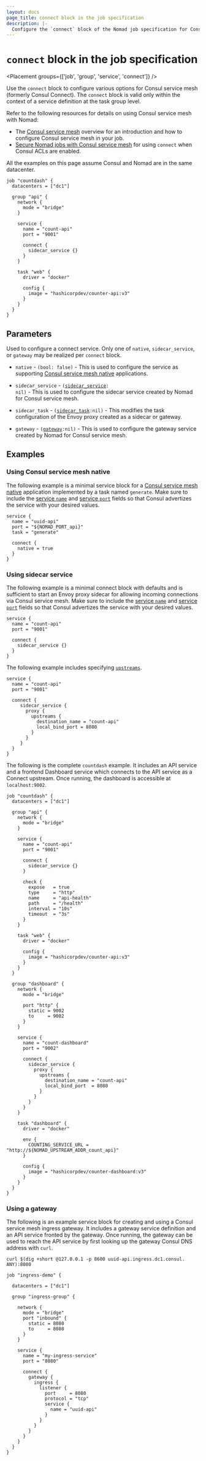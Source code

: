 ```yaml
---
layout: docs
page_title: connect block in the job specification
description: |-
  Configure the `connect` block of the Nomad job specification for Consul service mesh native application integration. Configure sidecar service, sidecar task, and gateway.
---
```


# `connect` block in the job specification

<Placement groups={['job', 'group', 'service', 'connect']} />

Use the `connect` block to configure various options for Consul service mesh
(formerly Consul Connect). The `connect` block is valid only within the context
of a service definition at the task group level.

Refer to the following resources for details on using Consul service mesh with Nomad:

- The [Consul service mesh](/nomad/docs/networking/consul/service-mesh) overview
  for an introduction and how to configure Consul service mesh in your job.
- [Secure Nomad jobs with Consul service
  mesh](/nomad/tutorials/integrate-consul/consul-service-mesh) for using
  `connect` when Consul ACLs are enabled.

All the examples on this page assume Consul and Nomad are in the same
datacenter.

```hcl
job "countdash" {
  datacenters = ["dc1"]

  group "api" {
    network {
      mode = "bridge"
    }

    service {
      name = "count-api"
      port = "9001"

      connect {
        sidecar_service {}
      }
    }

    task "web" {
      driver = "docker"

      config {
        image = "hashicorpdev/counter-api:v3"
      }
    }
  }
}
```

## Parameters

Used to configure a connect service. Only one of `native`, `sidecar_service`,
or `gateway` may be realized per `connect` block.

- `native` - `(bool: false)` - This is used to configure the service as
  supporting [Consul service mesh native][consul-service-mesh-native]
  applications.

- `sidecar_service` - <code>([sidecar_service][]: nil)</code> - This is used to
  configure the sidecar service created by Nomad for Consul service mesh.

- `sidecar_task` - <code>([sidecar_task][]:nil)</code> - This modifies the
  task configuration of the Envoy proxy created as a sidecar or gateway.

- `gateway` - <code>([gateway][]:nil)</code> - This is used to configure the
  gateway service created by Nomad for Consul service mesh.

## Examples

### Using Consul service mesh native

The following example is a minimal service block for a
[Consul service mesh native][consul-service-mesh-native]
application implemented by a task named `generate`. Make sure to include the
[service `name`](/nomad/docs/job-specification/service#name) and [service
`port`](/nomad/docs/job-specification/service##port) fields so that Consul
advertizes the service with your desired values.

```hcl
service {
  name = "uuid-api"
  port = "${NOMAD_PORT_api}"
  task = "generate"

  connect {
    native = true
  }
}
```

### Using sidecar service

The following example is a minimal connect block with defaults and is
sufficient to start an Envoy proxy sidecar for allowing incoming connections
via Consul service mesh.  Make sure to include the
[service `name`](/nomad/docs/job-specification/service#name) and [service
`port`](/nomad/docs/job-specification/service##port) fields so that Consul
advertizes the service with your desired values.

```hcl
service {
  name = "count-api"
  port = "9001"

  connect {
    sidecar_service {}
  }
}
```

The following example includes specifying [`upstreams`][upstreams].

```hcl
service {
  name = "count-api"
  port = "9001"

  connect {
     sidecar_service {
       proxy {
         upstreams {
           destination_name = "count-api"
           local_bind_port = 8080
         }
       }
     }
  }
}
```

The following is the complete `countdash` example. It includes an API service
and a frontend Dashboard service which connects to the API service as a Connect
upstream. Once running, the dashboard is accessible at `localhost:9002`.

```hcl
job "countdash" {
  datacenters = ["dc1"]

  group "api" {
    network {
      mode = "bridge"
    }

    service {
      name = "count-api"
      port = "9001"

      connect {
        sidecar_service {}
      }

      check {
        expose   = true
        type     = "http"
        name     = "api-health"
        path     = "/health"
        interval = "10s"
        timeout  = "3s"
      }
    }

    task "web" {
      driver = "docker"

      config {
        image = "hashicorpdev/counter-api:v3"
      }
    }
  }

  group "dashboard" {
    network {
      mode = "bridge"

      port "http" {
        static = 9002
        to     = 9002
      }
    }

    service {
      name = "count-dashboard"
      port = "9002"

      connect {
        sidecar_service {
          proxy {
            upstreams {
              destination_name = "count-api"
              local_bind_port  = 8080
            }
          }
        }
      }
    }

    task "dashboard" {
      driver = "docker"

      env {
        COUNTING_SERVICE_URL = "http://${NOMAD_UPSTREAM_ADDR_count_api}"
      }

      config {
        image = "hashicorpdev/counter-dashboard:v3"
      }
    }
  }
}
```

### Using a gateway

The following is an example service block for creating and using a Consul
service mesh ingress
gateway. It includes a gateway service definition and an API service fronted by
the gateway. Once running, the gateway can be used to reach the API service by first
looking up the gateway Consul DNS address with `curl`.

```
curl $(dig +short @127.0.0.1 -p 8600 uuid-api.ingress.dc1.consul. ANY):8080
```

```hcl
job "ingress-demo" {

  datacenters = ["dc1"]

  group "ingress-group" {

    network {
      mode = "bridge"
      port "inbound" {
        static = 8080
        to     = 8080
      }
    }

    service {
      name = "my-ingress-service"
      port = "8080"

      connect {
        gateway {
          ingress {
            listener {
              port     = 8080
              protocol = "tcp"
              service {
                name = "uuid-api"
              }
            }
          }
        }
      }
    }
  }
}
```



[gateway]: /nomad/docs/job-specification/gateway
[gh-7221]: https://github.com/hashicorp/nomad/issues/7221
[group]: /nomad/docs/job-specification/group
[interpolation]: /nomad/docs/reference/runtime-variable-interpolation
[job]: /nomad/docs/job-specification/job
[service_task]: /nomad/docs/job-specification/service#task-1
[sidecar_service]: /nomad/docs/job-specification/sidecar_service
[sidecar_task]: /nomad/docs/job-specification/sidecar_task
[task]: /nomad/docs/job-specification/task
[upstreams]: /nomad/docs/job-specification/upstreams
[consul-service-mesh-native]: /consul/docs/automate/native
